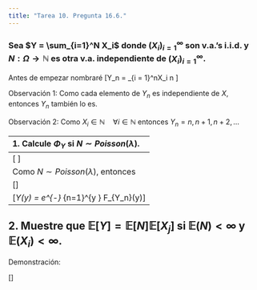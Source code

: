```yaml
---
title: "Tarea 10. Pregunta 16.6."
---
```


### Sea $Y = \sum_{i=1}^N X_i$ donde $(X_i)_{i = 1}^\infty$ son v.a.'s i.i.d. y $N:\Omega \to \mathbb{N}$ es otra v.a. independiente de $(X_i)_{i=1}^\infty$.


Antes de empezar nombraré \[Y_n = \sum_{i = 1}^nX_i \quad \mbox{con } n \in \mathbb{N.}\]

Observación 1: Como cada elemento de $Y_n$ es independiente de $X$, entonces $Y_n$ también lo es. 

Observación 2: Como $X_i \in \mathbb{N} \quad \forall i  \in \mathbb{N}$ entonces $Y_n = n,n+1,n+2, \dots$

------------------------------------------------------------------------------
1. Calcule $\Phi_Y$ si $N \sim Poisson(\lambda)$.
------------------------------------------------------------------------------
\[
\begin{align*}
\Phi_Y(t) &= \mathbb{E}[\exp(itY)]\\\\
&= \mathbb{E}[\exp(it\sum_{i=1}^N X_i)]\\\\
&= \mathbb{E}[\sum_{n=0}^\infty 1_{N=n}\exp(it\sum_{i=1}^N X_i)]\\\\
&=\sum_{n=0}^\infty \mathbb{E}[1_{N=n}]\mathbb{E}[\exp(it\sum_{i=1}^n X_i)]\\\\
&=\sum_{n=0}^\infty \mathbb{P}[N=n]\prod_{i=1}^N\mathbb{E}[\exp(it\sum_{i=1}^n X_i)]\\\\
&\sum_{n=0}^\infty \mathbb{P}[N=n] [\Phi_X(t)]^n\\\\
&\sum_{n=0}^\infty e^{-\lambda}\frac{\lambda^n}{n!}[\Phi_X(t)]^n\\\\
&\sum_{n=0}^\infty \frac{e^{-\lambda}}{n!}[\lambda \Phi_X(t)]^n\\\\
&=e^{-\lambda}\exp[\lambda \Phi_X(t)]
\end{align*}\]

Como $N \sim Poisson(\lambda)$, entonces

\[\begin{align*}
\Phi_Y(y) &= \sum_{n=1}^\infty F_{Y_n}(y)e^{-\lambda}\frac{\lambda^n}{n!}\\\\
&=  \sum_{n=1}^{\lfloor y \rfloor} F_{Y_n}(y)e^{-\lambda}\frac{\lambda^n}{n!} &&(\mbox{Soporte de }Y_n)\\\\
&= e^{-\lambda} \sum_{n=1}^{\lfloor y \rfloor} F_{Y_n}(y)\frac{\lambda^n}{n!}
\end{align*}\]

\[\therefore \Phi_Y(y) = e^{-\lambda} \sum_{n=1}^{\lfloor y \rfloor} F_{Y_n}(y)\frac{\lambda^n}{n!}\]

------------------------------------------------------------------------------
2. Muestre que $\mathbb{E}[Y] = \mathbb{E}[N]\mathbb{E}[X_j]$ si $\mathbb{E}(N) < \infty$ y $\mathbb{E}(X_i) < \infty$.
------------------------------------------------------------------------------
Demonstración:

\[\begin{align*}
\mathbb{E}[Y] &= \sum_{y=1}^\infty y\mathbb{P}(Y = y)\\\\
&= \sum_{y=1}^\infty \sum_{n=1}^\infty y\mathbb{P}(Y = y,N = n)\\\\
&= \sum_{y=1}^\infty \sum_{n=1}^y y\mathbb{P}(Y = y,N = n)\\\\
&= \sum_{y=1}^\infty \sum_{n=1}^y y\mathbb{P}(Y_n = y)\mathbb{P}(N = n) && (\mbox{Independencia de }N \mbox{ de }X_i)\\\\
&= \sum_{n=1}^\infty \sum_{y=1}^\infty y\mathbb{P}(Y_n = y)\mathbb{P}(N = n)\\\\
&= \sum_{n=1}^\infty \mathbb{E}(Y_n)\mathbb{P}(N = n)\\\\
&= \sum_{n=1}^\infty n\mathbb{E}(X)\mathbb{P}(N = n)\\\\
&= \mathbb{E}(X)\mathbb{E}(N)
\end{align*}]
